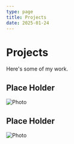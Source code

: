 ```yaml
---
type: page
title: Projects
date: 2025-01-24
---
```


# Projects

Here's some of my work.



## Place Holder
<Image
  src="/images/photo2.jpg"
  alt="Photo"
  width={1125}
  height={750}
  priority
  className="next-image"
/>


## Place Holder
<Image
  src="/images/photo.jpg"
  alt="Photo"
  width={1125}
  height={750}
  priority
  className="next-image"
/>
